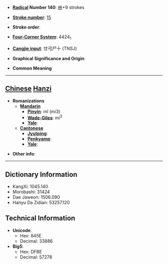 * '''[[Wiktionary:Chinese radical index| Radical]] Number 140''': [[Wiktionary:Chinese radical index 艸|艸]]+9 strokes

* '''[[Wiktionary:Chinese total strokes index|Stroke number]]''': [[Wiktionary:Chinese total strokes index 15|15]]

* '''Stroke order''': 

* '''[[Wiktionary:Chinese four corner index|Four-Corner System]]''': 4424<sub>1</sub>

* '''[[Wiktionary:Chinese Cangjie index|Cangjie input]]''': 廿弓尸十 (TNSJ)

* '''Graphical Significance and Origin''': 

* '''Common Meaning'''

----

== [[Chinese]] [[Hanzi]] ==

* '''Romanizations'''
** '''[[Mandarin]]'''
*** '''[[Pinyin]]''': mǐ (mi3)
*** '''[[Wade-Giles]]''': mi<sup>3</sup>
*** '''[[Yale]]''': 
** '''[[Cantonese]]'''
*** '''[[Jyutping]]''':
*** '''[[Penkyamp]]''': 
*** '''[[Yale]]''': 

* '''Other info''': 

----

== Dictionary Information ==

* KangXi: 1045.140
* Morobashi: 31424
* Dae Jaweon: 1506.090
* Hanyu Da Zidian: 53257.120

== Technical Information ==

* '''Unicode''':
** Hex: 845E
** Decimal: 33886
* '''Big5''':
** Hex: DFBE
** Decimal: 57278